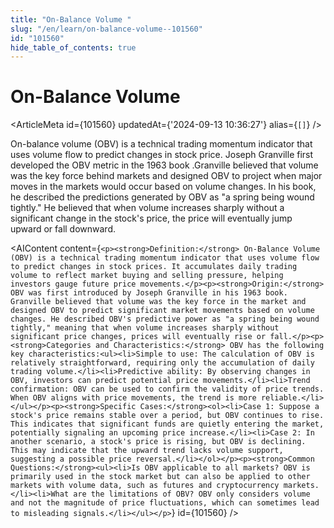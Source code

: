 ```yaml
---
title: "On-Balance Volume "
slug: "/en/learn/on-balance-volume--101560"
id: "101560"
hide_table_of_contents: true
---
```



# On-Balance Volume 

<ArticleMeta id={101560} updatedAt={'2024-09-13 10:36:27'} alias={`[]`} />
<div className='border-solid border-b border-t-0 my-4 border-[var(--ifm-color-gray-300)]' />

On-balance volume (OBV) is a technical trading momentum indicator that uses volume flow to predict changes in stock price. Joseph Granville first developed the OBV metric in the 1963 book .Granville believed that volume was the key force behind markets and designed OBV to project when major moves in the markets would occur based on volume changes. In his book, he described the predictions generated by OBV as "a spring being wound tightly." He believed that when volume increases sharply without a significant change in the stock's price, the price will eventually jump upward or fall downward.

<AIContent content={`<p><strong>Definition:</strong> On-Balance Volume (OBV) is a technical trading momentum indicator that uses volume flow to predict changes in stock prices. It accumulates daily trading volume to reflect market buying and selling pressure, helping investors gauge future price movements.</p><p><strong>Origin:</strong> OBV was first introduced by Joseph Granville in his 1963 book. Granville believed that volume was the key force in the market and designed OBV to predict significant market movements based on volume changes. He described OBV's predictive power as "a spring being wound tightly," meaning that when volume increases sharply without significant price changes, prices will eventually rise or fall.</p><p><strong>Categories and Characteristics:</strong> OBV has the following key characteristics:<ul><li>Simple to use: The calculation of OBV is relatively straightforward, requiring only the accumulation of daily trading volume.</li><li>Predictive ability: By observing changes in OBV, investors can predict potential price movements.</li><li>Trend confirmation: OBV can be used to confirm the validity of price trends. When OBV aligns with price movements, the trend is more reliable.</li></ul></p><p><strong>Specific Cases:</strong><ol><li>Case 1: Suppose a stock's price remains stable over a period, but OBV continues to rise. This indicates that significant funds are quietly entering the market, potentially signaling an upcoming price increase.</li><li>Case 2: In another scenario, a stock's price is rising, but OBV is declining. This may indicate that the upward trend lacks volume support, suggesting a possible price reversal.</li></ol></p><p><strong>Common Questions:</strong><ul><li>Is OBV applicable to all markets? OBV is primarily used in the stock market but can also be applied to other markets with volume data, such as futures and cryptocurrency markets.</li><li>What are the limitations of OBV? OBV only considers volume and not the magnitude of price fluctuations, which can sometimes lead to misleading signals.</li></ul></p>`} id={101560} />
